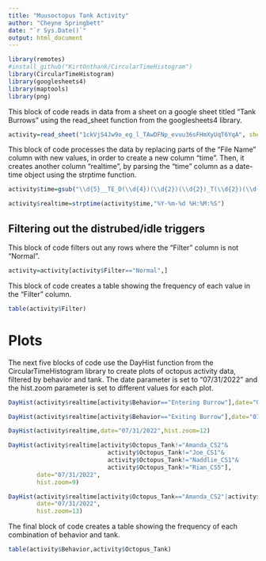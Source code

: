 ```yaml
---
title: "Muusoctopus Tank Activity"
author: "Cheyne Springbett"
date: "`r Sys.Date()`"
output: html_document
---
```



```r
library(remotes)
#install_github("KirtOnthank/CircularTimeHistogram")
library(CircularTimeHistogram)
library(googlesheets4)
library(maptools)
library(png)
```

This block of code reads in data from a sheet on a google sheet titled "Tank Burrows" using the read_sheet function from the googlesheets4 library.
```r
activity=read_sheet("1ckVjS4Jw9o_eg_l_TAwDFNp_evuu36sFHmXyUqT6YqA", sheet="Tank Burrows")
```


This block of code processes the data by replacing parts of the "File Name" column with new values, in order to create a new column "time". Then, it creates another column "realtime", by parsing the "time" column as a date-time object using the strptime function.
```r
activity$time=gsub("\\d{5}__TE_D(\\d{4})(\\d{2})(\\d{2})_T(\\d{2})(\\d{2})(\\d{2}).*","\\1-\\2-\\3 \\4:\\5:\\6", activity$`File Name`)

activity$realtime=strptime(activity$time,"%Y-%m-%d %H:%M:%S")
```

## Filtering out the distrubed/idle triggers
This block of code filters out any rows where the "Filter" column is not "Normal".
```r
activity=activity[activity$Filter=="Normal",]
```



This block of code creates a table showing the frequency of each value in the "Filter" column.
```r
table(activity$Filter)
```

# Plots
The next five blocks of code use the DayHist function from the CircularTimeHistogram library to create plots of octopus activity data, filtered by behavior and tank. The date parameter is set to "07/31/2022" and the hist.zoom parameter is set to different values for each plot.
```r
DayHist(activity$realtime[activity$Behavior=="Entering Burrow"],date="07/31/2022",hist.zoom=4.5)
```

```r
DayHist(activity$realtime[activity$Behavior=="Exiting Burrow"],date="07/31/2022",hist.zoom=4)
```


```r
DayHist(activity$realtime,date="07/31/2022",hist.zoom=12)
```


```r
DayHist(activity$realtime[activity$Octopus_Tank!="Amanda_CS2"&
                            activity$Octopus_Tank!="Joe_CS1"&
                            activity$Octopus_Tank!="Naddlie_CS1"&
                            activity$Octopus_Tank!="Rian_CS5"],
        date="07/31/2022",
        hist.zoom=9)
```


```r
DayHist(activity$realtime[activity$Octopus_Tank=="Amanda_CS2"|activity$Octopus_Tank=="Joe_CS1"|activity$Octopus_Tank=="Naddlie_CS1"|activity$Octopus_Tank=="Rian_CS5"],
        date="07/31/2022",
        hist.zoom=13)
```


The final block of code creates a table showing the frequency of each combination of behavior and tank.
```r
table(activity$Behavior,activity$Octopus_Tank)
```


